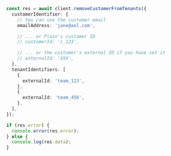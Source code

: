 ```ts
const res = await client.removeCustomerFromTenants({
  customerIdentifier: {
    // You can use the customer email
    emailAddress: 'jane@aol.com',

    // ... or Plain's customer ID
    // customerId: 'c_123',

    // ... or the customer's external ID if you have set it
    // externalId: 'XXX',
  },
  tenantIdentifiers: [
    {
      externalId: 'team_123',
    },
    {
      externalId: 'team_456',
    },
  ],
});

if (res.error) {
  console.error(res.error);
} else {
  console.log(res.data);
}
```
